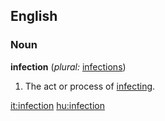 ==English==

===Noun===
{{Wikipedia}}
'''infection'''  (''plural:'' [[infections]])
# The act or process of [[infect]]ing.

[[it:infection]]
[[hu:infection]]
